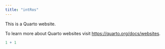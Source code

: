 ```yaml
---
title: "intRos"
---
```


This is a Quarto website.

To learn more about Quarto websites visit <https://quarto.org/docs/websites>.

```r
1 + 1
```
